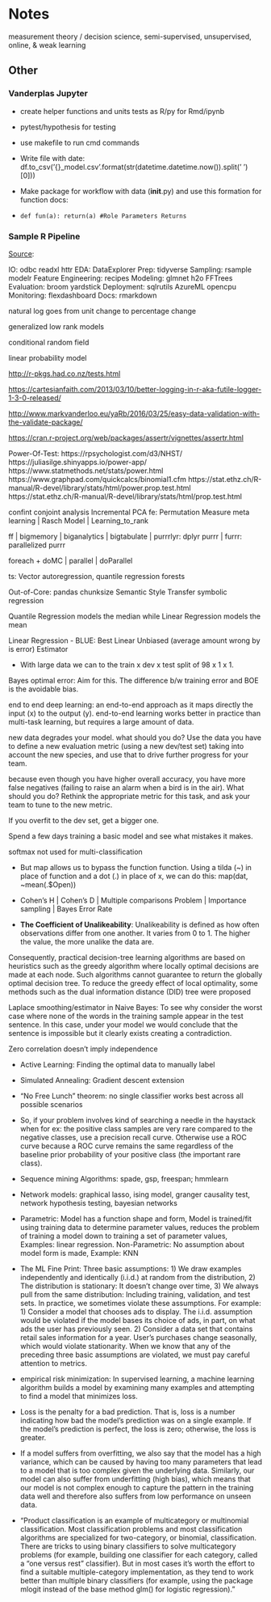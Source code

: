 # Notes

measurement theory / decision science, semi-supervised, unsupervised, online, & weak learning

## Other

### Vanderplas Jupyter

* create helper functions and units tests as R/py for Rmd/ipynb

* pytest/hypothesis for testing

* use makefile to run cmd commands

* Write file with date: df.to_csv('{}_model.csv'.format(str(datetime.datetime.now()).split(' ')[0]))

* Make package for workflow with data (__init__.py) and use this formation for function docs:

* `def fun(a): return(a) #Role Parameters Returns`

### Sample R Pipeline

[Source](https://mobile.twitter.com/TheStephLocke/status/990251709531344896):

IO: odbc readxl httr 
EDA: DataExplorer
Prep: tidyverse
Sampling: rsample modelr
Feature Engineering: recipes
Modeling: glmnet h2o FFTrees
Evaluation: broom yardstick
Deployment: sqlrutils AzureML opencpu
Monitoring: flexdashboard
Docs: rmarkdown


natural log goes from unit change to percentage change

generalized low rank models

conditional random field

linear probability model

[http://r-pkgs.had.co.nz/tests.html](http://r-pkgs.had.co.nz/tests.html)

[https://cartesianfaith.com/2013/03/10/better-logging-in-r-aka-futile-logger-1-3-0-released/](https://cartesianfaith.com/2013/03/10/better-logging-in-r-aka-futile-logger-1-3-0-released/)

[http://www.markvanderloo.eu/yaRb/2016/03/25/easy-data-validation-with-the-validate-package/](http://www.markvanderloo.eu/yaRb/2016/03/25/easy-data-validation-with-the-validate-package/)

[https://cran.r-project.org/web/packages/assertr/vignettes/assertr.html](https://cran.r-project.org/web/packages/assertr/vignettes/assertr.html)

Power-Of-Test: https://rpsychologist.com/d3/NHST/ https://juliasilge.shinyapps.io/power-app/ https://www.statmethods.net/stats/power.html https://www.graphpad.com/quickcalcs/binomial1.cfm https://stat.ethz.ch/R-manual/R-devel/library/stats/html/power.prop.test.html https://stat.ethz.ch/R-manual/R-devel/library/stats/html/prop.test.html

confint conjoint analysis Incremental PCA fe: Permutation Measure meta learning | Rasch Model | Learning_to_rank

ff | bigmemory | biganalytics | bigtabulate | purrrlyr: dplyr purrr | furrr: parallelized purrr

foreach + doMC | parallel | doParallel

ts: Vector autoregression, quantile regression forests

Out-of-Core: pandas chunksize Semantic Style Transfer symbolic regression

Quantile Regression models the median while Linear Regression models the mean

Linear Regression - BLUE: Best Linear Unbiased (average amount wrong by is error) Estimator

* With large data we can to the train x dev x test split of 98 x 1 x 1.

Bayes optimal error: Aim for this. The difference b/w training error and BOE is the avoidable bias.

end to end deep learning: an end-to-end approach as it maps directly the input (x) to the output (y). end-to-end learning works better in practice than multi-task learning, but requires a large amount of data. 

new data degrades your model. what should you do? Use the data you have to define a new evaluation metric (using a new dev/test set) taking into account the new species, and use that to drive further progress for your team.

because even though you have higher overall accuracy, you have more false negatives (failing to raise an alarm when a bird is in the air). What should you do? Rethink the appropriate metric for this task, and ask your team to tune to the new metric.

If you overfit to the dev set, get a bigger one. 

Spend a few days training a basic model and see what mistakes it makes.

softmax not used for multi-classification


* But map allows us to bypass the function function. Using a tilda (~) in place of function and a dot (.) in place of x, we can do this: map(dat, ~mean(.$Open))

* Cohen's H | Cohen's D | Multiple comparisons Problem | Importance sampling | Bayes Error Rate

* **The Coefficient of Unalikeability**: Unalikeability is defined as how often observations differ from one another. It varies from 0 to 1. The higher the value, the more unalike the data are.

Consequently, practical decision-tree learning algorithms are based on heuristics such as the greedy algorithm where locally optimal decisions are made at each node. Such algorithms cannot guarantee to return the globally optimal decision tree. To reduce the greedy effect of local optimality, some methods such as the dual information distance (DID) tree were proposed

Laplace smoothing/estimator in Naive Bayes: To see why consider the worst case where none of the words in the training sample appear in the test sentence. In this case, under your model we would conclude that the sentence is impossible but it clearly exists creating a contradiction.

Zero correlation doesn't imply independence

* Active Learning: Finding the optimal data to manually label

* Simulated Annealing: Gradient descent extension

* "No Free Lunch" theorem: no single classifier works best across all possible scenarios

* So, if your problem involves kind of searching a needle in the haystack when for ex: the positive class samples are very rare compared to the negative classes, use a precision recall curve. Otherwise use a ROC curve because a ROC curve remains the same regardless of the baseline prior probability of your positive class (the important rare class).

* Sequence mining Algorithms: spade, gsp, freespan; hmmlearn 

* Network models: graphical lasso, ising model, granger causality test, network hypothesis testing, bayesian networks

* Parametric: Model has a function shape and form, Model is trained/fit using training data to determine parameter values, reduces the problem of training a model down to training a set of parameter values, Examples: linear regression. Non-Parametric: No assumption about model form is made, Example: KNN

* The ML Fine Print: Three basic assumptions: 1) We draw examples independently and identically (i.i.d.) at random from the distribution, 2) The distribution is stationary: It doesn't change over time, 3) We always pull from the same distribution: Including training, validation, and test sets. In practice, we sometimes violate these assumptions. For example: 1) Consider a model that chooses ads to display. The i.i.d. assumption would be violated if the model bases its choice of ads, in part, on what ads the user has previously seen. 2) Consider a data set that contains retail sales information for a year. User's purchases change seasonally, which would violate stationarity. When we know that any of the preceding three basic assumptions are violated, we must pay careful attention to metrics.

* empirical risk minimization: In supervised learning, a machine learning algorithm builds a model by examining many examples and attempting to find a model that minimizes loss.

* Loss is the penalty for a bad prediction. That is, loss is a number indicating how bad the model's prediction was on a single example. If the model's prediction is perfect, the loss is zero; otherwise, the loss is greater. 

* If a model suffers from overfitting, we also say that the model has a high variance, which can be caused by having too many parameters that lead to a model that is too complex given the underlying data. Similarly, our model can also suffer from underfitting (high bias), which means that our model is not complex enough to capture the pattern in the training data well and therefore also suffers from low performance on unseen data.

* "Product classification is an example of multicategory or multinomial classification. Most classification problems and most classification algorithms are specialized for two-category, or binomial, classification. There are tricks to using binary classifiers to solve multicategory problems (for example, building one classifier for each category, called a “one versus rest” classifier). But in most cases it’s worth the effort to find a suitable multiple-category implementation, as they tend to work better than multiple binary classifiers (for example, using the package mlogit instead of the base method glm() for logistic regression)."
